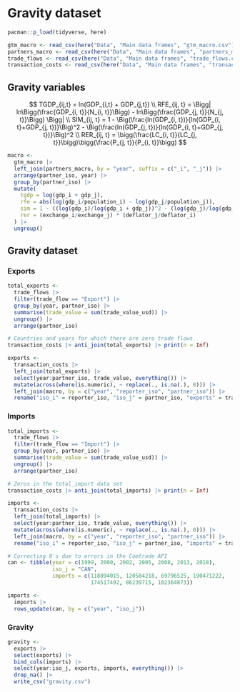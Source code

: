 # Gravity dataset

```r
pacman::p_load(tidyverse, here)
```

```r
gtm_macro <- read_csv(here("Data", "Main data frames", "gtm_macro.csv"))
partners_macro <- read_csv(here("Data", "Main data frames", "partners_macro.csv"))
trade_flows <- read_csv(here("Data", "Main data frames", "trade_flows.csv"))
transaction_costs <- read_csv(here("Data", "Main data frames", "transaction_costs.csv"))
```

## Gravity variables

$$
TGDP_{ij,t} = ln(GDP_{i,t} + GDP_{j,t}) \\
RFE_{ij, t} = \Bigg| ln\Bigg(\frac{GDP_{i, t}}{N_{i, t}}\Bigg) - ln\Bigg(\frac{GDP_{j, t}}{N_{j, t}}\Bigg) \Bigg| \\
SIM_{ij, t} = 1 - \Big(\frac{ln(GDP_{i, t})}{ln(GDP_{i, t}+GDP_{j, t})}\Big)^2 - \Big(\frac{ln(GDP_{j, t})}{ln(GDP_{i, t}+GDP_{j, t})}\Big)^2 \\
RER_{ij, t} = \bigg(\frac{LC_{i, t}}{LC_{j, t}}\bigg)\bigg(\frac{P_{j, t}}{P_{i, t}}\bigg)
$$

```r
macro <- 
  gtm_macro |> 
  left_join(partners_macro, by = "year", suffix = c("_i", "_j")) |> 
  arrange(partner_iso, year) |> 
  group_by(partner_iso) |> 
  mutate(
    tgdp = log(gdp_i + gdp_j),
    rfe = abs(log(gdp_i/population_i) - log(gdp_j/population_j)),
    sim = 1 - ((log(gdp_i)/log(gdp_i + gdp_j))^2 - (log(gdp_j)/log(gdp_i + gdp_j))^2),
    rer = (exchange_i/exchange_j) * (deflator_j/deflator_i)
  ) |> 
  ungroup()
```

## Gravity dataset

### Exports

```r
total_exports <- 
  trade_flows |> 
  filter(trade_flow == "Export") |> 
  group_by(year, partner_iso) |> 
  summarise(trade_value = sum(trade_value_usd)) |> 
  ungroup() |> 
  arrange(partner_iso)
```

```r
# Countries and years for which there are zero trade flows
transaction_costs |> anti_join(total_exports) |> print(n = Inf)
```

```r
exports <- 
  transaction_costs |> 
  left_join(total_exports) |> 
  select(year:partner_iso, trade_value, everything()) |> 
  mutate(across(where(is.numeric), ~ replace(., is.na(.), 0))) |> 
  left_join(macro, by = c("year", "reporter_iso", "partner_iso")) |> 
  rename("iso_i" = reporter_iso, "iso_j" = partner_iso, "exports" = trade_value)
```

### Imports

```r
total_imports <- 
  trade_flows |> 
  filter(trade_flow == "Import") |> 
  group_by(year, partner_iso) |> 
  summarise(trade_value = sum(trade_value_usd)) |> 
  ungroup() |> 
  arrange(partner_iso)
```

```r
# Zeros in the total_import data set
transaction_costs |> anti_join(total_imports) |> print(n = Inf)
```

```r
imports <- 
  transaction_costs |> 
  left_join(total_imports) |> 
  select(year:partner_iso, trade_value, everything()) |> 
  mutate(across(where(is.numeric), ~ replace(., is.na(.), 0))) |> 
  left_join(macro, by = c("year", "reporter_iso", "partner_iso")) |> 
  rename("iso_i" = reporter_iso, "iso_j" = partner_iso, "imports" = trade_value)
```

```r
# Correcting 0's due to errors in the Comtrade API
can <- tibble(year = c(1999, 2000, 2002, 2005, 2008, 2013, 2018),
              iso_j = "CAN",
              imports = c(118894015, 120584218, 69796525, 190471222,
                          174517492, 86239715, 102364873))

imports <- 
  imports |> 
  rows_update(can, by = c("year", "iso_j"))
```

### Gravity

```r
gravity <- 
  exports |> 
  select(exports) |>
  bind_cols(imports) |> 
  select(year:iso_j, exports, imports, everything()) |> 
  drop_na() |> 
  write_csv("gravity.csv")
```
